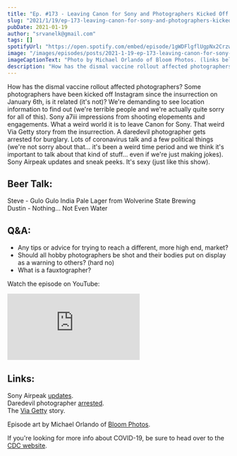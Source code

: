 ```yaml
---
title: "Ep. #173 - Leaving Canon for Sony and Photographers Kicked Off Instagram"
slug: "2021/1/19/ep-173-leaving-canon-for-sony-and-photographers-kicked-off-instagram"
pubDate: 2021-01-19
author: "srvanelk@gmail.com"
tags: []
spotifyUrl: "https://open.spotify.com/embed/episode/1gWDFlgflUgpNx2Crzwi4F?utm_source=generator"
image: "/images/episodes/posts/2021-1-19-ep-173-leaving-canon-for-sony-and-photographers-kicked-off-instagram/Michael+Orlando+-+2.webp"
imageCaptionText: "Photo by Michael Orlando of Bloom Photos. (links below)"
description: "How has the dismal vaccine rollout affected photographers? Some photographers have been kicked off Instagram since the insurrection on January 6th, is it related (it's not)? We're demanding to see location information to find out (we're terrible people and we're actually quite sorry for all of this). Sony a7iii impressions from shooting elopements and engagements. What a weird world it is to leave Canon for Sony. That weird Via Getty story from the insurrection. A daredevil photographer gets arrested for burglary. Lots of coronavirus talk and a few political things (we're not sorry about that... it's been a weird time period and we think it's important to talk about that kind of stuff... even if we're just making jokes). Sony Airpeak updates and sneak peeks. It's sexy (just like this show)."
---
```


How has the dismal vaccine rollout affected photographers? Some photographers have been kicked off Instagram since the insurrection on January 6th, is it related (it's not)? We're demanding to see location information to find out (we're terrible people and we're actually quite sorry for all of this). Sony a7iii impressions from shooting elopements and engagements. What a weird world it is to leave Canon for Sony. That weird Via Getty story from the insurrection. A daredevil photographer gets arrested for burglary. Lots of coronavirus talk and a few political things (we're not sorry about that... it's been a weird time period and we think it's important to talk about that kind of stuff... even if we're just making jokes). Sony Airpeak updates and sneak peeks. It's sexy (just like this show).

## Beer Talk:  
Steve - Gulo Gulo India Pale Lager from Wolverine State Brewing  
Dustin - Nothing... Not Even Water

## Q&A:
- Any tips or advice for trying to reach a different, more high end, market?
- Should all hobby photographers be shot and their bodies put on display as a warning to others? (hard no)
- What is a fauxtographer?

Watch the episode on YouTube:
<iframe src="https://www.youtube.com/embed/7euhStpwzm0" frameborder="0" allow="autoplay; encrypted-media" allowfullscreen></iframe>

## Links:  
Sony Airpeak [updates](https://petapixel.com/2021/01/11/sony-reveals-the-design-and-release-timeline-for-its-airpeak-drone/).  
Daredevil photographer [arrested](https://petapixel.com/2021/01/08/daredevil-photographer-arrested-for-burglary-trespassing-after-month-long-chase/).  
The [Via Getty](https://petapixel.com/2021/01/12/twitter-users-thought-the-name-of-this-capitol-rioter-was-via-getty/) story.

Episode art by Michael Orlando of [Bloom Photos](https://www.bloomphotographs.com/).

If you're looking for more info about COVID-19, be sure to head over to the [CDC website](https://www.cdc.gov/coronavirus/2019-ncov/index.html).
